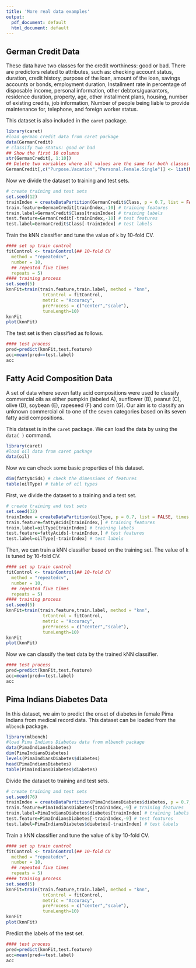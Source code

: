 ```yaml
---
title: 'More real data examples'
output: 
  pdf_document: default
  html_document: default
---
```

## German Credit Data

These data have two classes for the credit worthiness: good or bad. There are predictors related to attributes, such as: checking account status, duration, credit history, purpose of the loan, amount of the loan, savings accounts or bonds, employment duration, Installment rate in percentage of disposable income, personal information, other debtors/guarantors, residence duration, property, age, other installment plans, housing, number of existing credits, job information, Number of people being liable to provide maintenance for, telephone, and foreign worker status.

This dataset is also included in the `caret` package.
```r
library(caret)
#load german credit data from caret package
data(GermanCredit)
# classify two status: good or bad
## Show the first 10 columns
str(GermanCredit[, 1:10])
## Delete two variables where all values are the same for both classes
GermanCredit[,c("Purpose.Vacation","Personal.Female.Single")] <- list(NULL)
```

Now we divide the dataset to training and test sets.
```r
# create training and test sets
set.seed(12)
trainIndex = createDataPartition(GermanCredit$Class, p = 0.7, list = FALSE, times = 1)
train.feature=GermanCredit[trainIndex,-10] # training features
train.label=GermanCredit$Class[trainIndex] # training labels
test.feature=GermanCredit[-trainIndex,-10] # test features
test.label=GermanCredit$Class[-trainIndex] # test labels
```

Train the kNN classifier and tune the value of `k` by 10-fold CV.
```r
#### set up train control
fitControl <- trainControl(## 10-fold CV
  method = "repeatedcv",
  number = 10,
  ## repeated five times
  repeats = 5)
#### training process
set.seed(5)
knnFit=train(train.feature,train.label, method = "knn",
              trControl = fitControl,
              metric = "Accuracy",
              preProcess = c("center","scale"),
              tuneLength=10)
knnFit
plot(knnFit)
```

The test set is then classified as follows.
```r
#### test process
pred=predict(knnFit,test.feature)
acc=mean(pred==test.label)
acc
```


## Fatty Acid Composition Data

A set of data where seven fatty acid compositions were used to classify commercial oils as either pumpkin (labeled A), sunflower (B), peanut (C), olive (D), soybean (E), rapeseed (F) and corn (G). Our aim is to classify an unknown commercial oil to one of the seven categories based on its seven fatty acid compositions. 

This dataset is in the `caret` package. We can load the data by using the `data( )` command.
```r
library(caret)
#load oil data from caret package
data(oil)
```
Now we can check some basic properties of this dataset.
```r
dim(fattyAcids) # check the dimensions of features
table(oilType) # table of oil types
```
First, we divide the dataset to a training and a test set.
```r
# create training and test sets
set.seed(32)
trainIndex = createDataPartition(oilType, p = 0.7, list = FALSE, times = 1)
train.feature=fattyAcids[trainIndex,] # training features
train.label=oilType[trainIndex] # training labels
test.feature=fattyAcids[-trainIndex,] # test features
test.label=oilType[-trainIndex] # test labels
```
Then, we can train a kNN classifier based on the training set. The value of `k` is tuned by 10-fold CV.
```r
#### set up train control
fitControl <- trainControl(## 10-fold CV
  method = "repeatedcv",
  number = 10,
  ## repeated five times
  repeats = 5)
#### training process
set.seed(5)
knnFit=train(train.feature,train.label, method = "knn",
              trControl = fitControl,
              metric = "Accuracy",
              preProcess = c("center","scale"),
              tuneLength=10)
knnFit
plot(knnFit)
```

Now we can classify the test data by the trained kNN classifier.
```r
#### test process
pred=predict(knnFit,test.feature)
acc=mean(pred==test.label)
acc
```


## Pima Indians Diabetes Data
In this dataset, we aim to predict the onset of diabetes in female Pima Indians from medical record data. This dataset can be loaded from the `mlbench` package.
```r
library(mlbench)
#load Pima Indians Diabetes data from mlbench package
data(PimaIndiansDiabetes)
dim(PimaIndiansDiabetes)
levels(PimaIndiansDiabetes$diabetes)
head(PimaIndiansDiabetes)
table(PimaIndiansDiabetes$diabetes)
```

Divide the dataset to training and test sets.
```r
# create training and test sets
set.seed(76)
trainIndex = createDataPartition(PimaIndiansDiabetes$diabetes, p = 0.7, list = FALSE, times = 1)
train.feature=PimaIndiansDiabetes[trainIndex,-9] # training features
train.label=PimaIndiansDiabetes$diabetes[trainIndex] # training labels
test.feature=PimaIndiansDiabetes[-trainIndex,-9] # test features
test.label=PimaIndiansDiabetes$diabetes[-trainIndex] # test labels
```

Train a kNN classifier and tune the value of `k` by 10-fold CV.
```r
#### set up train control
fitControl <- trainControl(## 10-fold CV
  method = "repeatedcv",
  number = 10,
  ## repeated five times
  repeats = 5)
#### training process
set.seed(5)
knnFit=train(train.feature,train.label, method = "knn",
              trControl = fitControl,
              metric = "Accuracy",
              preProcess = c("center","scale"),
              tuneLength=10)
knnFit
plot(knnFit)
```

Predict the labels of the test set.
```r
#### test process
pred=predict(knnFit,test.feature)
acc=mean(pred==test.label)
acc
```
